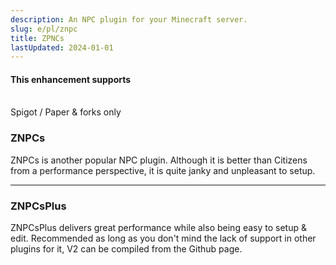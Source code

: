 ```yaml
---
description: An NPC plugin for your Minecraft server.
slug: e/pl/znpc
title: ZPNCs
lastUpdated: 2024-01-01
---
```



#### This enhancement supports

<br/>
<MainStatusPill warning>Spigot / Paper & forks only</MainStatusPill>
<br/>

### ZNPCs

ZNPCs is another popular NPC plugin. Although it is better than Citizens from a performance perspective, it is quite janky and unpleasant to setup.

<LinkCard
  title="Spigot"
  description="View ZNPC's official Spigot page for downloading the plugin."
  href="https://www.spigotmc.org/resources/znpcs.80940/"
/>

* * *

### ZNPCsPlus

ZNPCsPlus delivers great performance while also being easy to setup & edit. Recommended as long as you don't mind the lack of support in other plugins for it, V2 can be compiled from the Github page.

<LinkCard
  title="Github"
  description="View ZNPCPlus's official Github page for downloading the plugin."
  href="https://github.com/Pyrbu/ZNPCsPlus/tree/2.X"
/>
